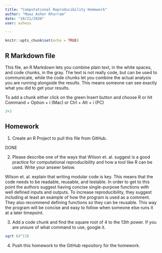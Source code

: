 ```yaml
---
title: "Computational Reproducibility Homework"
author: "Maaz Asher Khurram"
date: "10/21/2020"
user: asheus 

---
```


```r
knitr::opts_chunk$set(echo = TRUE)
```

## R Markdown file

This file, an R Markdown lets you combine plain text, in the white spaces, and code chunks, in the gray. The text is not really code, but can be used to communicate, while the code chunks let you combine the actual analysis you are running alongside the results. This means someone can see exactly what you did to get your results.

To add a chunk either click on the green Insert button and choose R or hit Command + Option + i (Mac) or Ctrl + Alt + i (PC)

```r
3+3
```

## Homework

1) Create an R Project to pull this file from GitHub. 

DONE

2) Please describe one of the ways that Wilson et. al. suggest is a good practice for computational reproducibility and how a tool like R can be used. Write your answer below.



Wilson et. al. explain that writing modular code is key. This means that the code needs to be readable, reusable, and testable. In order to get to this point the authors suggest having concise single-purpose functions with well defined inputs and outputs. To increase reproducibility, they suggest including at least an example of how the program is used as a comment. They also recommend defining functions so they can be reusable. This way the program will be concise and easy to follow when someone else runs it at a later timepoint. 

3) Add a code chunk and find the square root of 4 to the 13th power. If you are unsure of what command to use, google it. 

```r
sqrt (4^13)

```


4) Push this homework to the GitHub repository for the homework. 






